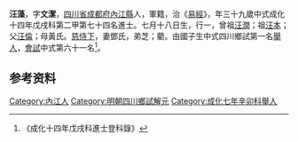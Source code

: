 {{Otheruses|other=名为汪藻的其他人物|汪藻}}
{{明清人物信息框
| 姓名 = 汪藻
| 原名 =
| 圖片名稱= 
| 圖片大小 =
| 圖片說明 = 
| 最高職務 =
| 國家 = 大明 
| 爵位 =
| 籍貫 = [[四川省|四川省]][[成都府|成都府]][[內江縣|內江縣]]
| 族裔 = 
| 旗籍 = 
| 字號 = 
| 諡號 =
| 出生日期 = 七月十八日
| 出生地點 =
| 逝世日期 = 
| 逝世地點 =
| 墓葬 =
| 配偶 = 鄧氏
| 親屬 = 曾祖[[汪潤|汪潤]]，祖[[汪本|汪本]]，父[[汪倫|汪倫]]，母黃氏
| 出身 =
* 成化十四年戊戌科進士
| 經歷 =
| 著作 =  
*
*
*
}}
'''汪藻'''{{BD|1440年||1499年||}}，字'''文潔'''，[[四川省|四川省]][[成都府|成都府]][[內江縣|內江縣]]人，軍籍，治《[[易經|易經]]》，年三十九歲中式成化十四年戊戌科第二甲第七十四名進士。七月十八日生，行一，曾祖[[汪潤|汪潤]]；祖[[汪本|汪本]]；父[[汪倫|汪倫]]；母黃氏。[[慈侍下|慈侍下]]，妻鄧氏，弟芝；藺。由國子生中式四川鄉試第一名[[舉人|舉人]]，[[會試|會試]]中式第六十一名<ref>《成化十四年戊戌科進士登科錄》</ref>。

== 参考资料 ==
{{reflist}}

{{成化十四年戊戌科殿试金榜}}

{{Authority control}}

{{DEFAULTSORT:}}
[[Category:內江人|Category:內江人]]
[[Category:明朝四川鄉試解元|Category:明朝四川鄉試解元]]
[[Category:成化七年辛卯科舉人|Category:成化七年辛卯科舉人]]


{{明朝人物小作品}}